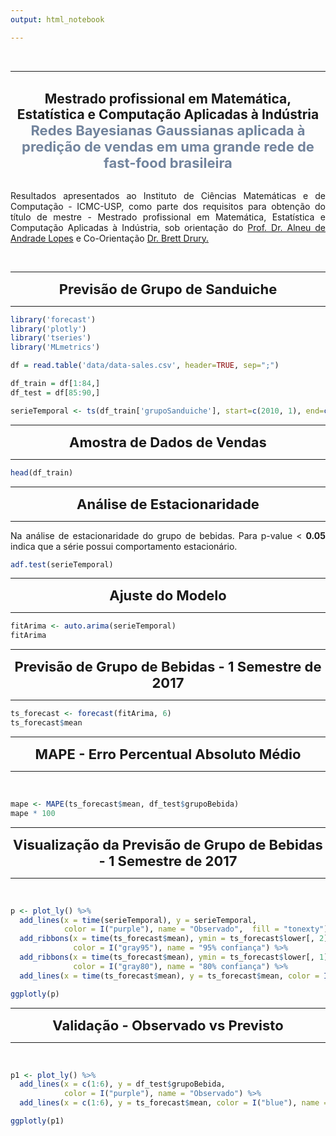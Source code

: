 ```yaml
---
output: html_notebook

---
```

<br>
<hr>
<div style="text-align: justify;">
<br>
<center><div><b style="font-size:21px;">Mestrado profissional em Matemática, Estatística e Computação Aplicadas à Indústria</b></div></center>
<center><div><b style="font-size:22px;color:#72849d">Redes Bayesianas Gaussianas aplicada à predição de vendas em uma grande rede de fast-food brasileira</b></div></center>
<br>
<div style="text-align: justify;">
Resultados apresentados ao Instituto de Ciências Matemáticas e de Computação - ICMC-USP, como parte dos requisitos para obtenção do título de mestre - Mestrado profissional em Matemática, Estatística e Computação Aplicadas à Indústria, sob orientação do <a href="http://conteudo.icmc.usp.br/pessoas/alneu/" target="_blank"> Prof. Dr. Alneu de Andrade Lopes</a> e Co-Orientação <a href="https://scholar.google.com/citations?user=tuOaq-4AAAAJ&hl=pt-BR" target="_blank">Dr. Brett Drury.</a>
</div>
<br>
<hr>
<center><div><b style="font-size:22px;">Previsão de Grupo de Sanduiche</b></div></center>
<hr>
```r
library('forecast')
library('plotly')
library('tseries')
library('MLmetrics')
```

```r

df = read.table('data/data-sales.csv', header=TRUE, sep=";")

df_train = df[1:84,]
df_test = df[85:90,] 

serieTemporal <- ts(df_train['grupoSanduiche'], start=c(2010, 1), end=c(2016, 12), frequency=12)
```

<hr>
<center><div><b style="font-size:22px;">Amostra de Dados de Vendas</b></div></center>
<hr>
```r
head(df_train)
```

<hr>
<center><div><b style="font-size:22px;">Análise de Estacionaridade</b></div></center>
<hr>
<span>Na análise de estacionaridade do grupo de bebidas. Para p-value < <b>0.05</b> indica que a série possui comportamento estacionário.</span>

```r
adf.test(serieTemporal)
```

<hr>
<center><div><b style="font-size:22px;">Ajuste do Modelo</b></div></center>
<hr>

```r
fitArima <- auto.arima(serieTemporal)
fitArima
```

<hr>
<center><div><b style="font-size:22px;">Previsão de Grupo de Bebidas - 1 Semestre de 2017</b></div></center>
<hr>

```r
ts_forecast <- forecast(fitArima, 6)
ts_forecast$mean
```
<hr>
<center><div><b style="font-size:22px;">MAPE - Erro Percentual Absoluto Médio</b></div></center>
<hr>
<br>
```r
mape <- MAPE(ts_forecast$mean, df_test$grupoBebida)
mape * 100
```

<hr>
<center><div><b style="font-size:22px;">Visualização da Previsão de Grupo de Bebidas - 1 Semestre de 2017</b></div></center>
<hr>
<br>
```r

p <- plot_ly() %>%
  add_lines(x = time(serieTemporal), y = serieTemporal,
            color = I("purple"), name = "Observado",  fill = "tonexty") %>%
  add_ribbons(x = time(ts_forecast$mean), ymin = ts_forecast$lower[, 2], ymax = ts_forecast$upper[, 2],
              color = I("gray95"), name = "95% confiança") %>%
  add_ribbons(x = time(ts_forecast$mean), ymin = ts_forecast$lower[, 1], ymax = ts_forecast$upper[, 1],
              color = I("gray80"), name = "80% confiança") %>%
  add_lines(x = time(ts_forecast$mean), y = ts_forecast$mean, color = I("blue"), name = "Previsto")

ggplotly(p)

```

<hr>
<center><div><b style="font-size:22px;">Validação - Observado vs Previsto</b></div></center>
<hr>
<br>
```r
p1 <- plot_ly() %>%
  add_lines(x = c(1:6), y = df_test$grupoBebida,
            color = I("purple"), name = "Observado") %>%
  add_lines(x = c(1:6), y = ts_forecast$mean, color = I("blue"), name = "Previsto")

ggplotly(p1)
```

